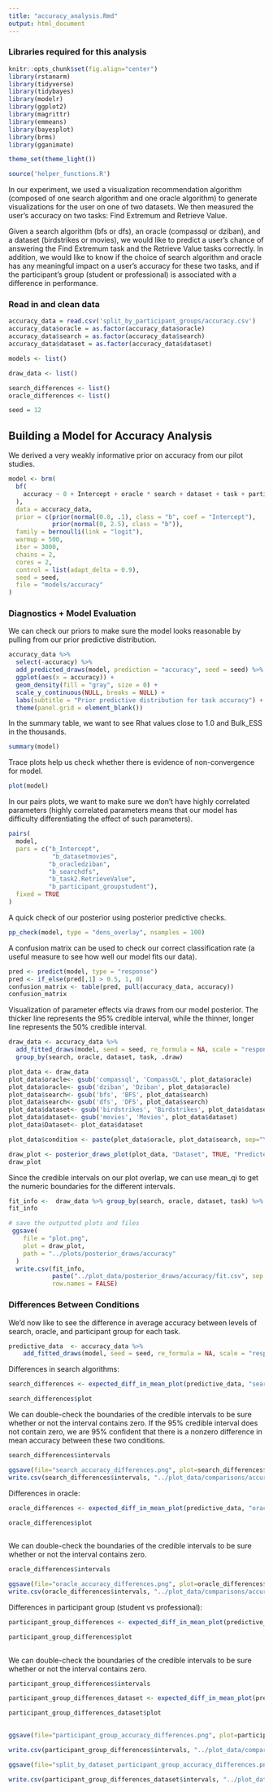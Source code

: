 ```yaml
---
title: "accuracy_analysis.Rmd"
output: html_document
---
```


### Libraries required for this analysis
```r

knitr::opts_chunk$set(fig.align="center") 
library(rstanarm)
library(tidyverse)
library(tidybayes)
library(modelr) 
library(ggplot2)
library(magrittr)  
library(emmeans)
library(bayesplot)
library(brms)
library(gganimate)

theme_set(theme_light())

source('helper_functions.R')
```

In our experiment, we used a visualization recommendation algorithm (composed of one search algorithm and one oracle algorithm) to generate visualizations for the user on one of two datasets.  We then measured the user's accuracy on two tasks: Find Extremum and Retrieve Value.

Given a search algorithm (bfs or dfs), an oracle (compassql or dziban), and a dataset (birdstrikes or movies), we would like to predict a user's chance of answering the Find Extremum task and the Retrieve Value tasks correctly.  In addition, we would like to know if the choice of search algorithm and oracle has any meaningful impact on a user's accuracy for these two tasks, and if the participant's group (student or professional) is associated with a difference in performance.

### Read in and clean data
```r
accuracy_data = read.csv('split_by_participant_groups/accuracy.csv')
accuracy_data$oracle = as.factor(accuracy_data$oracle)
accuracy_data$search = as.factor(accuracy_data$search)
accuracy_data$dataset = as.factor(accuracy_data$dataset)

models <- list()

draw_data <- list()

search_differences <- list()
oracle_differences <- list()

seed = 12
```

## Building a Model for Accuracy Analysis
We derived a very weakly informative prior on accuracy from our pilot studies.
```r
model <- brm(
  bf(
    accuracy ~ 0 + Intercept + oracle * search + dataset + task + participant_group + (1 | participant_id)
  ),
  data = accuracy_data,
  prior = c(prior(normal(0.8, .1), class = "b", coef = "Intercept"),
            prior(normal(0, 2.5), class = "b")),
  family = bernoulli(link = "logit"),
  warmup = 500,
  iter = 3000,
  chains = 2,
  cores = 2, 
  control = list(adapt_delta = 0.9),
  seed = seed,
  file = "models/accuracy"
)


```

### Diagnostics + Model Evaluation
We can check our priors to make sure the model looks reasonable by pulling from our prior predictive distribution.

```r
accuracy_data %>%
  select(-accuracy) %>%
  add_predicted_draws(model, prediction = "accuracy", seed = seed) %>%
  ggplot(aes(x = accuracy)) +
  geom_density(fill = "gray", size = 0) +
  scale_y_continuous(NULL, breaks = NULL) +
  labs(subtitle = "Prior predictive distribution for task accuracy") +
  theme(panel.grid = element_blank())
```

In the summary table, we want to see Rhat values close to 1.0 and Bulk_ESS in the thousands.
``` r
summary(model)
```

Trace plots help us check whether there is evidence of non-convergence for model.
```r
plot(model)
```

In our pairs plots, we want to make sure we don't have highly correlated parameters (highly correlated parameters means that our model has difficulty differentiating the effect of such parameters).
```r
pairs(
  model,
  pars = c("b_Intercept",
            "b_datasetmovies",
           "b_oracledziban",
           "b_searchdfs",
           "b_task2.RetrieveValue",
           "b_participant_groupstudent"),
  fixed = TRUE
)
```

A quick check of our posterior using posterior predictive checks.
```r
pp_check(model, type = "dens_overlay", nsamples = 100)
```

A confusion matrix can be used to check our correct classification rate (a useful measure to see how well our model fits our data).
```r
pred <- predict(model, type = "response")
pred <- if_else(pred[,1] > 0.5, 1, 0)
confusion_matrix <- table(pred, pull(accuracy_data, accuracy)) 
confusion_matrix
```

Visualization of parameter effects via draws from our model posterior.  The thicker line represents the 95% credible interval, while the thinner, longer line represents the 50% credible interval.
```r
draw_data <- accuracy_data %>%
  add_fitted_draws(model, seed = seed, re_formula = NA, scale = "response") %>%
  group_by(search, oracle, dataset, task, .draw)

plot_data <- draw_data
plot_data$oracle<- gsub('compassql', 'CompassQL', plot_data$oracle)
plot_data$oracle<- gsub('dziban', 'Dziban', plot_data$oracle)
plot_data$search<- gsub('bfs', 'BFS', plot_data$search)
plot_data$search<- gsub('dfs', 'DFS', plot_data$search)
plot_data$dataset<- gsub('birdstrikes', 'Birdstrikes', plot_data$dataset)
plot_data$dataset<- gsub('movies', 'Movies', plot_data$dataset)
plot_data$Dataset<- plot_data$dataset

plot_data$condition <- paste(plot_data$oracle, plot_data$search, sep="\n")

draw_plot <- posterior_draws_plot(plot_data, "Dataset", TRUE, "Predicted Average Accuracy (p_correct)", "Oracle/Search Combination") + scale_alpha(guide = 'none') +  coord_cartesian(xlim = c(0.4, 1)) +xlab("Predicted Average Accuracy (p_correct)")
draw_plot
```
Since the credible intervals on our plot overlap, we can use mean_qi to get the numeric boundaries for the different intervals.
```r
fit_info <-  draw_data %>% group_by(search, oracle, dataset, task) %>% mean_qi(.value, .width = c(.95, .5))
fit_info
```

``` r
# save the outputted plots and files
 ggsave(
    file = "plot.png",
    plot = draw_plot,
    path = "../plots/posterior_draws/accuracy"
  )
  write.csv(fit_info,
            paste("../plot_data/posterior_draws/accuracy/fit.csv", sep = ""),
            row.names = FALSE)
```

### Differences Between Conditions
We'd now like to see the difference in average accuracy between levels of search, oracle, and participant group for each task.
```r
predictive_data  <- accuracy_data %>%
    add_fitted_draws(model, seed = seed, re_formula = NA, scale = "response")
```

Differences in search algorithms:
``` r
search_differences <- expected_diff_in_mean_plot(predictive_data, "search", "Difference in Mean Accuracy (p_correct)",  "Task", "dataset")

search_differences$plot

```
We can double-check the boundaries of the credible intervals to be sure whether or not the interval contains zero.  If the 95% credible interval does not contain zero, we are 95% confident that there is a nonzero difference in mean accuracy between these two conditions.
```r
search_differences$intervals
```

```r
ggsave(file="search_accuracy_differences.png", plot=search_differences$plot, path = "../plots/comparisons/accuracy", width = 7, height = 7)
write.csv(search_differences$intervals, "../plot_data/comparisons/accuracy/search_accuracy_differences.csv", row.names = FALSE)
```


Differences in oracle:
``` r
oracle_differences <- expected_diff_in_mean_plot(predictive_data, "oracle", "Difference in Mean Accuracy (p_correct)",  "Task", "dataset") 

oracle_differences$plot
  
```
We can double-check the boundaries of the credible intervals to be sure whether or not the interval contains zero.
```r
oracle_differences$intervals
```

```r
ggsave(file="oracle_accuracy_differences.png", plot=oracle_differences$plot, path = "../plots/comparisons/accuracy", width = 7, height = 7)
write.csv(oracle_differences$intervals, "../plot_data/comparisons/accuracy/oracle_accuracy_differences.csv", row.names = FALSE)
```

Differences in participant group (student vs professional):
``` r
participant_group_differences <- expected_diff_in_mean_plot(predictive_data, "participant_group", "Difference in Mean Accuracy (p_correct)", "Task", NULL)

participant_group_differences$plot
  
```

We can double-check the boundaries of the credible intervals to be sure whether or not the interval contains zero.
```r
participant_group_differences$intervals
```

``` r
participant_group_differences_dataset <- expected_diff_in_mean_plot(predictive_data, "participant_group", "Difference in Mean Accuracy (p_correct)", "Task", "dataset")

participant_group_differences_dataset$plot
  
```

```r
ggsave(file="participant_group_accuracy_differences.png", plot=participant_group_differences$plot, path = "../plots/comparisons/accuracy", width = 7, height = 7)

write.csv(participant_group_differences$intervals, "../plot_data/comparisons/accuracy/participant_group_accuracy_differences.png", row.names = FALSE)

ggsave(file="split_by_dataset_participant_group_accuracy_differences.png", plot=participant_group_differences_dataset$plot, path = "../plots/comparisons/accuracy", width = 7, height = 7)

write.csv(participant_group_differences_dataset$intervals, "../plot_data/comparisons/accuracy/split_by_dataset_participant_group_accuracy_differences.png", row.names = FALSE)


```
